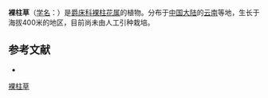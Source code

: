 {{Speciesbox
| name = 裸柱草
| status = 
| status_system = 
| image = 
| genus = Gymnostachyum
| species = sanguinolentum
| authority = (Vahl) T. Anders.
}}

'''裸柱草'''（[[学名|学名]]：{{lang|la|''Gymnostachyum sanguinolentum''}}）是[[爵床科|爵床科]][[裸柱花属|裸柱花属]]的植物。分布于[[中国大陆|中国大陆]]的[[云南|云南]]等地，生长于海拔400米的地区，目前尚未由人工引种栽培。

== 参考文献 ==
<div class="references-small">
* {{cite web| url =http://www.bioinfo.cn/db05/KmzwSpecies.php?action=view&id=173| title =裸柱草| work =《中国高等植物数据库全库》| publisher =中国科学院微生物研究所| author =昆明植物研究所| accessdate =2009-02-21| deadurl =yes| archiveurl =https://web.archive.org/web/20160305035732/http://www.bioinfo.cn/db05/KmzwSpecies.php?action=view&id=173| archivedate =2016-03-05| df =}}
</div>
{{Taxonbar|from=Q15224893}}

[[Category:裸柱花属|裸柱草]]


{{植物小作品}}